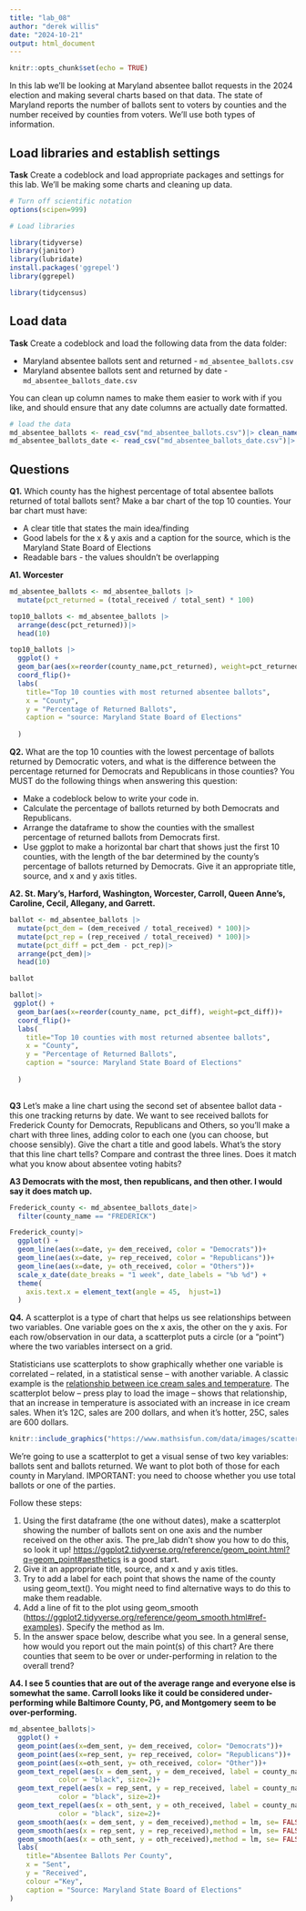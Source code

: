 ```yaml
---
title: "lab_08"
author: "derek willis"
date: "2024-10-21"
output: html_document
---
```


```r
knitr::opts_chunk$set(echo = TRUE)
```

In this lab we'll be looking at Maryland absentee ballot requests in the 2024 election and making several charts based on that data. The state of Maryland reports the number of ballots sent to voters by counties and the number received by counties from voters. We'll use both types of information.

## Load libraries and establish settings

**Task** Create a codeblock and load appropriate packages and settings for this lab. We'll be making some charts and cleaning up data.

```r
# Turn off scientific notation
options(scipen=999)

# Load libraries

library(tidyverse)
library(janitor)
library(lubridate)
install.packages('ggrepel')
library(ggrepel)

library(tidycensus)
```

## Load data

**Task** Create a codeblock and load the following data from the data folder:

-   Maryland absentee ballots sent and returned - `md_absentee_ballots.csv`
-   Maryland absentee ballots sent and returned by date - `md_absentee_ballots_date.csv`

You can clean up column names to make them easier to work with if you like, and should ensure that any date columns are actually date formatted.

```r
# load the data
md_absentee_ballots <- read_csv("md_absentee_ballots.csv")|> clean_names()
md_absentee_ballots_date <- read_csv("md_absentee_ballots_date.csv")|> clean_names()
```

## Questions

**Q1.** Which county has the highest percentage of total absentee ballots returned of total ballots sent? Make a bar chart of the top 10 counties. Your bar chart must have:

-   A clear title that states the main idea/finding
-   Good labels for the x & y axis and a caption for the source, which is the Maryland State Board of Elections
-   Readable bars - the values shouldn't be overlapping

**A1. Worcester**

```r
md_absentee_ballots <- md_absentee_ballots |> 
  mutate(pct_returned = (total_received / total_sent) * 100)

top10_ballots <- md_absentee_ballots |>
  arrange(desc(pct_returned))|>
  head(10)

top10_ballots |>
  ggplot() +
  geom_bar(aes(x=reorder(county_name,pct_returned), weight=pct_returned))+
  coord_flip()+
  labs(
    title="Top 10 counties with most returned absentee ballots",
    x = "County",
    y = "Percentage of Returned Ballots",
    caption = "source: Maryland State Board of Elections"
    
  )
```

**Q2.** What are the top 10 counties with the lowest percentage of ballots returned by Democratic voters, and what is the difference between the percentage returned for Democrats and Republicans in those counties? You MUST do the following things when answering this question:

-   Make a codeblock below to write your code in.
-   Calculate the percentage of ballots returned by both Democrats and Republicans.
-   Arrange the dataframe to show the counties with the smallest percentage of returned ballots from Democrats first.
-   Use ggplot to make a horizontal bar chart that shows just the first 10 counties, with the length of the bar determined by the county's percentage of ballots returned by Democrats. Give it an appropriate title, source, and x and y axis titles.

**A2. St. Mary's, Harford, Washington, Worcester, Carroll, Queen Anne's, Caroline, Cecil, Allegany, and Garrett.**

```r
ballot <- md_absentee_ballots |>
  mutate(pct_dem = (dem_received / total_received) * 100)|>
  mutate(pct_rep = (rep_received / total_received) * 100)|>
  mutate(pct_diff = pct_dem - pct_rep)|>
  arrange(pct_dem)|>
  head(10)

ballot

ballot|>
 ggplot() +
  geom_bar(aes(x=reorder(county_name, pct_diff), weight=pct_diff))+
  coord_flip()+
  labs(
    title="Top 10 counties with most returned absentee ballots",
    x = "County",
    y = "Percentage of Returned Ballots",
    caption = "source: Maryland State Board of Elections"
    
  )
 
```

**Q3** Let's make a line chart using the second set of absentee ballot data - this one tracking returns by date. We want to see received ballots for Frederick County for Democrats, Republicans and Others, so you'll make a chart with three lines, adding color to each one (you can choose, but choose sensibly). Give the chart a title and good labels. What's the story that this line chart tells? Compare and contrast the three lines. Does it match what you know about absentee voting habits?

**A3 Democrats with the most, then republicans, and then other. I would say it does match up.**

```r
Frederick_county <- md_absentee_ballots_date|>
  filter(county_name == "FREDERICK")

Frederick_county|>
  ggplot() + 
  geom_line(aes(x=date, y= dem_received, color = "Democrats"))+
  geom_line(aes(x=date, y= rep_received, color = "Republicans"))+ 
  geom_line(aes(x=date, y= oth_received, color = "Others"))+
  scale_x_date(date_breaks = "1 week", date_labels = "%b %d") +
  theme(
    axis.text.x = element_text(angle = 45,  hjust=1)
  )
```

**Q4.** A scatterplot is a type of chart that helps us see relationships between two variables. One variable goes on the x axis, the other on the y axis. For each row/observation in our data, a scatterplot puts a circle (or a "point") where the two variables intersect on a grid.

Statisticians use scatterplots to show graphically whether one variable is correlated -- related, in a statistical sense -- with another variable. A classic example is the [relationship between ice cream sales and temperature](https://www.mathsisfun.com/data/scatter-xy-plots.html). The scatterplot below -- press play to load the image -- shows that relationship, that an increase in temperature is associated with an increase in ice cream sales. When it's 12C, sales are 200 dollars, and when it's hotter, 25C, sales are 600 dollars.

```r
knitr::include_graphics("https://www.mathsisfun.com/data/images/scatter-ice-cream1.svg")
```

We're going to use a scatterplot to get a visual sense of two key variables: ballots sent and ballots returned. We want to plot both of those for each county in Maryland. IMPORTANT: you need to choose whether you use total ballots or one of the parties.

Follow these steps:

1.  Using the first dataframe (the one without dates), make a scatterplot showing the number of ballots sent on one axis and the number received on the other axis. The pre_lab didn't show you how to do this, so look it up! <https://ggplot2.tidyverse.org/reference/geom_point.html?q=geom_point#aesthetics> is a good start.
2.  Give it an appropriate title, source, and x and y axis titles.
3.  Try to add a label for each point that shows the name of the county using geom_text(). You might need to find alternative ways to do this to make them readable.
4.  Add a line of fit to the plot using geom_smooth (<https://ggplot2.tidyverse.org/reference/geom_smooth.html#ref-examples>). Specify the method as lm.
5.  In the answer space below, describe what you see. In a general sense, how would you report out the main point(s) of this chart? Are there counties that seem to be over or under-performing in relation to the overall trend?

**A4. I see 5 counties that are out of the average range and everyone else is somewhat the same. Carroll looks like it could be considered under-performing while Baltimore County, PG, and Montgomery seem to be over-performing.**

```r
md_absentee_ballots|>
  ggplot() + 
  geom_point(aes(x=dem_sent, y= dem_received, color= "Democrats"))+
  geom_point(aes(x=rep_sent, y= rep_received, color= "Republicans"))+
  geom_point(aes(x=oth_sent, y= oth_received, color= "Other"))+
  geom_text_repel(aes(x = dem_sent, y = dem_received, label = county_name), 
            color = "black", size=2)+
  geom_text_repel(aes(x = rep_sent, y = rep_received, label = county_name),
            color = "black", size=2)+
  geom_text_repel(aes(x = oth_sent, y = oth_received, label = county_name),
            color = "black", size=2)+
  geom_smooth(aes(x = dem_sent, y = dem_received),method = lm, se= FALSE, color= "pink")+
  geom_smooth(aes(x = rep_sent, y = rep_received),method = lm, se= FALSE, color= "blue")+
  geom_smooth(aes(x = oth_sent, y = oth_received),method = lm, se= FALSE, color= "green")+
  labs(
    title="Absentee Ballots Per County",
    x = "Sent",
    y = "Received",
    colour ="Key",
    caption = "Source: Maryland State Board of Elections"
)
```
